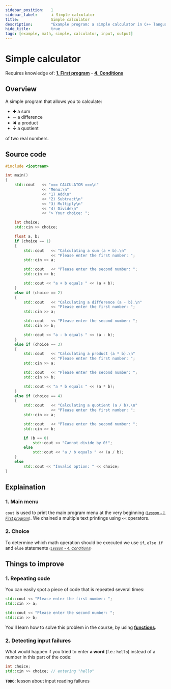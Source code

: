 ```yaml
---
sidebar_position:	1
sidebar_label:		➕ Simple calculator
title:				Simple calculator
description:		"Example program: a simple calculator in C++ language"
hide_title:			true
tags: [example, math, simple, calculator, input, output]
---
```



<NotFinished/>

# Simple calculator

Requires knowledge of: [**1. First program**](../../first-program) - [**4. Conditions**](../../conditions)

## Overview

A simple program that allows you to calculate:

- ➕ a sum
- ➖ a difference
- ✖ a product
- ➗ a quotient

of two real numbers.

## Source code

```cpp
#include <iostream>

int main()
{
	std::cout	<< "=== CALCULATOR ===\n"
				<< "Menu:\n"
				<< "1) Add\n"
				<< "2) Subtract\n"
				<< "3) Multiply\n"
				<< "4) Divide\n"
				<< "> Your choice: ";

	int choice;
	std::cin >> choice;

	float a, b;
	if (choice == 1)
	{
		std::cout	<< "Calculating a sum (a + b).\n"
					<< "Please enter the first number: ";
		std::cin >> a;

		std::cout	<< "Please enter the second number: ";
		std::cin >> b;

		std::cout << "a + b equals " << (a + b);
	}
	else if (choice == 2)
	{
		std::cout	<< "Calculating a difference (a - b).\n"
					<< "Please enter the first number: ";
		std::cin >> a;

		std::cout	<< "Please enter the second number: ";
		std::cin >> b;

		std::cout << "a - b equals " << (a - b);
	}
	else if (choice == 3)
	{
		std::cout	<< "Calculating a product (a * b).\n"
					<< "Please enter the first number: ";
		std::cin >> a;

		std::cout	<< "Please enter the second number: ";
		std::cin >> b;

		std::cout << "a * b equals " << (a * b);
	}
	else if (choice == 4)
	{
		std::cout	<< "Calculating a quotient (a / b).\n"
					<< "Please enter the first number: ";
		std::cin >> a;

		std::cout	<< "Please enter the second number: ";
		std::cin >> b;

		if (b == 0)
			std::cout << "Cannot divide by 0!";
		else
			std::cout << "a / b equals " << (a / b);
	}
	else
		std::cout << "Invalid option: " << choice;
}
```

## Explaination

<ImproveSection />

### 1. Main menu

`cout` is used to print the main program menu at the
very beginning <small>([*Lesson - 1. First program*](../../first-program))</small>.
We chained a multiple text printings using `<<` operators.

### 2. Choice

To determine which math operation should be executed we use `if`, `else if`
and `else` statements <small>([*Lesson - 4. Conditions*](../../conditions))</small>

## Things to improve

### 1. Repeating code

You can easily spot a piece of code that is repeated
several times:

```cpp title="⚠ Repeated code fragment"
std::cout << "Please enter the first number: ";
std::cin >> a;

std::cout << "Please enter the second number: ";
std::cin >> b;
```

You'll learn how to solve this problem in the course,
by using [**functions**](../../functions).

### 2. Detecting input failures

What would happen if you tried to enter **a word**
(f.e.: `hello`) instead of a number in this part of the code:

```cpp title="🤔 Will it work?"
int choice;
std::cin >> choice; // entering "hello"
```

**`TODO`**: lesson about input reading failures